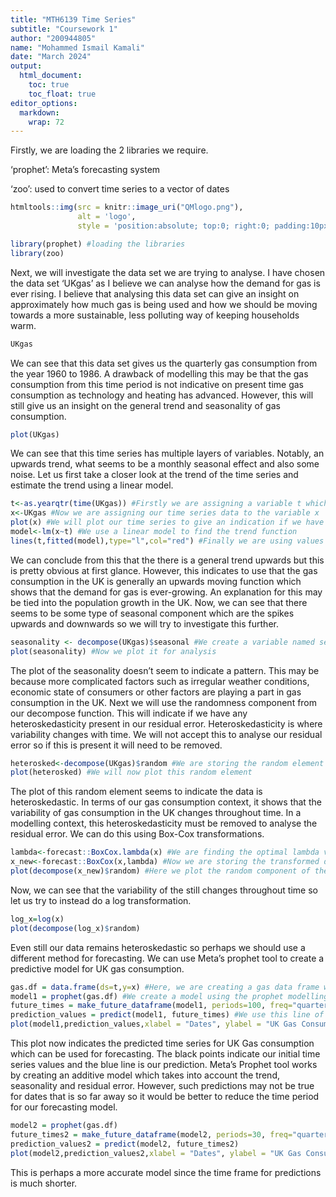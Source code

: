 ```yaml
---
title: "MTH6139 Time Series"
subtitle: "Coursework 1"
author: "200944805"
name: "Mohammed Ismail Kamali"
date: "March 2024"
output:
  html_document:
    toc: true
    toc_float: true
editor_options: 
  markdown: 
    wrap: 72
---
```


Firstly, we are loading the 2 libraries we require.

'prophet': Meta's forecasting system

'zoo': used to convert time series to a vector of dates

```r
htmltools::img(src = knitr::image_uri("QMlogo.png"), 
               alt = 'logo', 
               style = 'position:absolute; top:0; right:0; padding:10px; width:30%;')

library(prophet) #loading the libraries
library(zoo) 
```

Next, we will investigate the data set we are trying to analyse. I have
chosen the data set 'UKgas' as I believe we can analyse how the demand
for gas is ever rising. I believe that analysing this data set can give
an insight on approximately how much gas is being used and how we should
be moving towards a more sustainable, less polluting way of keeping
households warm.

```r
UKgas
```

We can see that this data set gives us the quarterly gas consumption
from the year 1960 to 1986. A drawback of modelling this may be that the
gas consumption from this time period is not indicative on present time
gas consumption as technology and heating has advanced. However, this
will still give us an insight on the general trend and seasonality of
gas consumption.

```r
plot(UKgas)
```

We can see that this time series has multiple layers of variables.
Notably, an upwards trend, what seems to be a monthly seasonal effect
and also some noise. Let us first take a closer look at the trend of the
time series and estimate the trend using a linear model.

```r
t<-as.yearqtr(time(UKgas)) #Firstly we are assigning a variable t which stores a vector of the time series' time intervals. We use the library zoo to break down the time values into quarterly data
x<-UKgas #Now we are assigning our time series data to the variable x
plot(x) #We will plot our time series to give an indication if we have found a correct trend
model<-lm(x~t) #We use a linear model to find the trend function
lines(t,fitted(model),type="l",col="red") #Finally we are using values of the linear model to indicate a red trend line
```

We can conclude from this that the there is a general trend upwards but
this is pretty obvious at first glance. However, this indicates to use
that the gas consumption in the UK is generally an upwards moving
function which shows that the demand for gas is ever-growing. An
explanation for this may be tied into the population growth in the UK.
Now, we can see that there seems to be some type of seasonal component
which are the spikes upwards and downwards so we will try to investigate
this further.

```r
seasonality <- decompose(UKgas)$seasonal #We create a variable named seasonality which stores the seasonal data of the decompose function
plot(seasonality) #Now we plot it for analysis
```

The plot of the seasonality doesn't seem to indicate a pattern. This may
be because more complicated factors such as irregular weather
conditions, economic state of consumers or other factors are playing a
part in gas consumption in the UK. Next we will use the randomness
component from our decompose function. This will indicate if we have any
heteroskedasticity present in our residual error. Heteroskedasticity is
where variability changes with time. We will not accept this to analyse
our residual error so if this is present it will need to be removed.

```r
heterosked<-decompose(UKgas)$random #We are storing the random element from the decompose function
plot(heterosked) #We will now plot this random element
```

The plot of this random element seems to indicate the data is
heteroskedastic. In terms of our gas consumption context, it shows that
the variability of gas consumption in the UK changes throughout time. In
a modelling context, this heteroskedasticity must be removed to analyse
the residual error. We can do this using Box-Cox transformations.

```r
lambda<-forecast::BoxCox.lambda(x) #We are finding the optimal lambda value for the Box-Cox transformation
x_new<-forecast::BoxCox(x,lambda) #Now we are storing the transformed data as x_new
plot(decompose(x_new)$random) #Here we plot the random component of the transformed data
```

Now, we can see that the variability of the still changes throughout
time so let us try to instead do a log transformation.

```r
log_x=log(x)
plot(decompose(log_x)$random)
```

Even still our data remains heteroskedastic so perhaps we should use a
different method for forecasting. We can use Meta's prophet tool to
create a predictive model for UK gas consumption.

```r
gas.df = data.frame(ds=t,y=x) #Here, we are creating a gas data frame which is a matrix where the 1st column is our quarterly time values and the 2nd column is the gas consumption. This is needed for the prophet command
model1 = prophet(gas.df) #We create a model using the prophet modelling function
future_times = make_future_dataframe(model1, periods=100, freq="quarter") #We now use this line of code to create future quarterly dates for our forecasting plot. The value 100 indicates that we will look 100 quarters into the future from our initial time series
prediction_values = predict(model1, future_times) #We use this line of code to obtain the predicted values from our prophet model
plot(model1,prediction_values,xlabel = "Dates", ylabel = "UK Gas Consumption") #Here we are producing our forecasting plot
```

This plot now indicates the predicted time series for UK Gas consumption
which can be used for forecasting. The black points indicate our initial
time series values and the blue line is our prediction. Meta's Prophet
tool works by creating an additive model which takes into account the
trend, seasonality and residual error. However, such predictions may not
be true for dates that is so far away so it would be better to reduce
the time period for our forecasting model.

```r
model2 = prophet(gas.df)
future_times2 = make_future_dataframe(model2, periods=30, freq="quarter")
prediction_values2 = predict(model2, future_times2)
plot(model2,prediction_values2,xlabel = "Dates", ylabel = "UK Gas Consumption")
```

This is perhaps a more accurate model since the time frame for
predictions is much shorter.
